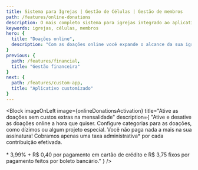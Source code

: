 ```yaml
---
title: Sistema para Igrejas | Gestão de Células | Gestão de membros
path: /features/online-donations
description: O mais completo sistema para igrejas integrado ao aplicativo para igrejas mais inovador! Atos6 te ajuda a pastorear com qualidade, sua gestão e comunicação mais eficientes. Clique e confira
keywords: igrejas, células, membros
hero: {
  title: "Doações online",
  description: "Com as doações online você expande o alcance da sua igreja para aqueles que se solidarizam com ela em qualquer lugar do mundo, recebendo contribuições únicas e recorrentes de forma prática e segura."
}
previous: {
  path: /features/financial,
  title: "Gestão financeira"
}
next: {
  path: /features/custom-app,
  title: "Aplicativo customizado"
}
---
```




<Block
  imageOnLeft
  image={onlineDonationsActivation}
  title="Ative as doações sem custos extras na mensalidade"
  description={
    "Ative e desative as doações online a hora que quiser. Configure categorias para as doações, como dízimos ou algum projeto especial. Você não paga nada a mais na sua assinatura! Cobramos apenas uma taxa administrativa* por cada contribuição efetivada. <br /> <br /> * 3,99% + R$ 0,40 por pagamento em cartão de crédito e R$ 3,75 fixos por pagamento feitos por boleto bancário."
  }
/>

<Block
  image={onlineDonationsRecurrent}
  title="Doações recorrentes"
  description="Aumente a quantidade de contribuições da sua igreja com a Contribuição Mensal. Basta o contribuinte selecionar quantas vezes deseja ser cobrado por aquele valor e todo mês o Atos6 efetuará a cobrança automaticamente. Facilidade para os dizimistas."
/>

<Block
  imageOnLeft
  image={onlineDonationsSafeBankTransfer}
  title="Transferência bancária e segurança"
  description="Saque em poucos cliques de forma prática e segura os valores recebidos via doações online. Nada de receber dinheiro em mãos ou perder muito tempo contando e separando o dinheiro para cada finalidade. Com a Contribuição Online você transfere facilmente o dinheiro dos dízimos e ofertas para a conta bancária da igreja."
/>

<Block
  image={onlineDonationsPublicPage}
  title="Doação via Página pública"
  description="Utilize o link da página de contribuição no site da sua igreja e deixe aberto para quem quiser ofertar ou dizimar."
/>

<Block
  imageOnLeft
  image={onlineDonationsApp}
  title="Doação via APP"
  description="Além da página pública o Atos6 disponibiliza o aplicativo Atos6 Gestão, onde a sua membresia pode fazer o login, visualizar informações gerais, utilizar funcionalidades de gestão e ainda realizar doações via APP. Quer um aplicativo ainda mais personalizado para a sua igreja com funcionalidades extras, notícias, eventos, projetos e muito mais? Confira o <a href='https://prime.atos6.com' rel='noopener noreferrer' class='prime' target='_blank'>Atos6 Prime</a> e aproveite descontos especiais de quem já é cliente Atos6 Gestão."
/>

<Block
  image={onlineDonationsDashboard}
  title="Dashboard"
  description="Visualize todas as informações das doações online em um Dashboard que mostra o saldo disponível para saque, listagem e status das transações com diversos filtros para buscas."
/>
